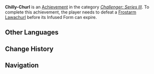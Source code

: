 {{Achievement Infobox
|title        = 
|id           = 82070
|order id     = 2070
|category     = Challenger: Series III
|description  = Defeat a [[Frostarm Lawachurl]] before its Infused Form can expire.
|requirements = 
|primogems    = 10
|tracking     = 
|topic        = Frostarm Lawachurl
}}
'''Chilly-Churl''' is an [[Achievement]] in the category ''[[Challenger: Series III]]''. To complete this achievement, the player needs to defeat a [[Frostarm Lawachurl]] before its Infused Form can expire.
<!--
==Trivia==

==Video Guides==
{{EVT
|video1   = 
|caption1 = 
}}
-->
==Other Languages==
{{Other Languages|default_hidden=1
|en      = Chilly-Churl
|zhs     = 这个丘丘不太冷
|zhs_rm  = Zhège Qiūqiū Bù Tài Lěng
|zht     = 這個丘丘不太冷
|zht_rm  = Zhège Qiūqiū Bù Tài Lěng
|zh_note = Reference to the movie {{w|Léon: The Professional|Léon}}.
|ja      = 全然冷たくない
|ja_rm   = Zenzen Tsumetakunai
|ko      = 이 츄츄족은 차갑지 않아
|ko_rm   = 
|es      = Pues no estaba tan frío
|fr      = Accueil glacial
|ru      = Чилли-чурл
|th      = Hilichurl ที่ไร้ความหนาว
|th_rm   = 
|vi      = Hilichurl này không lạnh lắm
|de      = Der Profichurl
|id      = Hilichurl yang Dingin
|pt      = Nem Estava Tão Frio
}}

==Change History==
{{Change History|1.2}}
<!--
==References==
{{Reflist}}
-->
==Navigation==
{{Achievement Navbox|Challenger: Series III}}